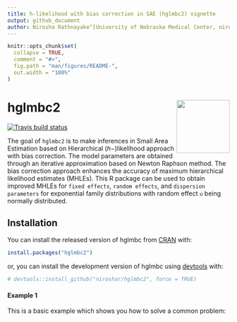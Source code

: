 ```yaml
---
title: h-likelihood with bias correction in SAE (hglmbc2) vignette
output: github_document
author: Nirosha Rathnayake^[University of Nebraska Medical Center, niro.uno@gmail.com, https://niroshar.github.io/My-Profile/], Dai (Daisy) Hongying^[University of Nebraska Medical Center, https://www.unmc.edu/publichealth//departments/biostatistics/facultyandstaff/hongying-dai.html]
---
```


<!-- README.md is generated from README.Rmd. Please edit that file -->

```r
knitr::opts_chunk$set(
  collapse = TRUE,
  comment = "#>",
  fig.path = "man/figures/README-",
  out.width = "100%"
)
```



# hglmbc2 <img src="man/figures/logohglmbc2.png" align="right" height="120" />



<!-- badges: start -->
[![Travis build status](https://travis-ci.com/niroshar/hglmbc2.svg?branch=master)](https://travis-ci.com/niroshar/hglmbc2)
<!-- badges: end -->

The goal of `hglmbc2` is to make inferences in Small Area Estimation based on Hierarchical ($h-$)likelihood approach with bias correction. The model parameters are obtained through an iterative approximation based on Newton Raphson method. The bias correction approach enhances the accuracy of maximum hierarchical likelihood estimates (MHLEs). This R package can be used to obtain improved MHLEs for `fixed effects`, `random effects`, and `dispersion parameters` for exponential family distributions with random effect `u` being normally distributed.  


## Installation

You can install the released version of hglmbc from [CRAN](https://CRAN.R-project.org) with:

``` r
install.packages("hglmbc2")
```

or, you can install the development version of hglmbc using [devtools](https://devtools.r-lib.org/) with:

```r
# devtools::install_github("niroshar/hglmbc2", force = TRUE)
```


#### Example 1

This is a basic example which shows you how to solve a common problem:
